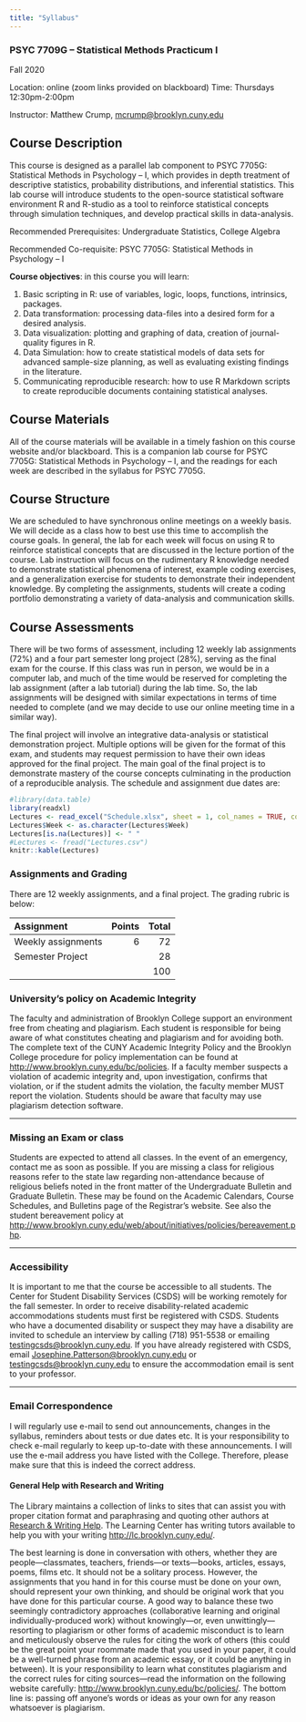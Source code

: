 ```yaml
---
title: "Syllabus"
---
```


### PSYC 7709G – Statistical Methods Practicum I

Fall 2020

Location: online (zoom links provided on blackboard)
Time: Thursdays 12:30pm-2:00pm

Instructor:  Matthew Crump, [mcrump@brooklyn.cuny.edu](mcrump@brooklyn.cuny.edu)

## Course Description

This course is designed as a parallel lab component to PSYC 7705G: Statistical Methods in Psychology – I, which provides in depth treatment of descriptive statistics, probability distributions, and inferential statistics. This lab course will introduce students to the open-source statistical software environment R and R-studio as a tool to reinforce statistical concepts through simulation techniques, and develop practical skills in data-analysis.

Recommended Prerequisites: Undergraduate Statistics, College Algebra

Recommended Co-requisite: PSYC 7705G: Statistical Methods in Psychology – I

**Course objectives**: in this course you will learn:

1.	Basic scripting in R: use of variables, logic, loops, functions, intrinsics, packages.
2.	Data transformation: processing data-files into a desired form for a desired analysis.
3.	Data visualization: plotting and graphing of data, creation of journal-quality figures in R.
4.	Data Simulation: how to create statistical models of data sets for advanced sample-size planning, as well as evaluating existing findings in the literature.
5.	Communicating reproducible research: how to use R Markdown scripts to create reproducible documents containing statistical analyses.

## Course Materials

All of the course materials will be available in a timely fashion on this course website and/or blackboard. This is a companion lab course for PSYC 7705G: Statistical Methods in Psychology – I, and the readings for each week are described in the syllabus for PSYC 7705G.

## Course Structure

We are scheduled to have synchronous online meetings on a weekly basis. We will decide as a class how to best use this time to accomplish the course goals. In general, the lab for each week will focus on using R to reinforce statistical concepts that are discussed in the lecture portion of the course. Lab instruction will focus on the rudimentary R knowledge needed to demonstrate statistical phenomena of interest, example coding exercises, and a generalization exercise for students to demonstrate their independent knowledge. By completing the assignments, students will create a coding portfolio demonstrating a variety of data-analysis and communication skills.

## Course Assessments

There will be two forms of assessment, including 12 weekly lab assignments (72%) and a four part semester long project (28%), serving as the final exam for the course. If this class was run in person, we would be in a computer lab, and much of the time would be reserved for completing the lab assignment (after a lab tutorial) during the lab time. So, the lab assignments will be designed with similar expectations in terms of time needed to complete (and we may decide to use our online meeting time in a similar way).

The final project will involve an integrative data-analysis or statistical demonstration project. Multiple options will be given for the format of this exam, and students may request permission to have their own ideas approved for the final project. The main goal of the final project is to demonstrate mastery of the course concepts culminating in the production of a reproducible analysis. The schedule and assignment due dates are:


```r
#library(data.table)
library(readxl)
Lectures <- read_excel("Schedule.xlsx", sheet = 1, col_names = TRUE, col_types = NULL, na = "", skip = 0)
Lectures$Week <- as.character(Lectures$Week)
Lectures[is.na(Lectures)] <- " "
#Lectures <- fread("Lectures.csv")
knitr::kable(Lectures)

```

### Assignments and Grading

There are 12 weekly assignments, and a final project. The grading rubric is below:

| Assignment |  Points| Total|
|:----------|--------:|-------:|
| Weekly assignments | 6 | 72|
| Semester Project |  | 28|
|||100|

### University’s policy on Academic Integrity

The faculty and administration of Brooklyn College support an environment free from cheating and plagiarism. Each student is responsible for being aware of what constitutes cheating and plagiarism and for avoiding both. The complete text of the CUNY Academic Integrity Policy and the Brooklyn College procedure for policy implementation can be found at <http://www.brooklyn.cuny.edu/bc/policies>. If a faculty member suspects a violation of academic integrity and, upon investigation, confirms that violation, or if the student admits the violation, the faculty member MUST report the violation. Students should be aware that faculty may use plagiarism detection software.

---

### Missing an Exam or class

Students are expected to attend all classes. In the event of an emergency, contact me as soon as possible. If you are missing a class for religious reasons refer to the state law regarding non-attendance because of religious beliefs noted in the front matter of the Undergraduate Bulletin and Graduate Bulletin. These may be found on the Academic Calendars, Course Schedules, and Bulletins page of the Registrar’s website. See also the student bereavement policy at <http://www.brooklyn.cuny.edu/web/about/initiatives/policies/bereavement.php>.


---

### Accessibility

It is important to me that the course be accessible to all students. The Center for Student Disability Services (CSDS) will be working remotely for the fall semester. In order to receive disability-related academic accommodations students must first be registered with CSDS. Students who have a documented disability or suspect they may have a disability are invited to schedule an interview by calling (718) 951-5538 or emailing <testingcsds@brooklyn.cuny.edu>. If you have already registered with CSDS, email <Josephine.Patterson@brooklyn.cuny.edu> or <testingcsds@brooklyn.cuny.edu> to ensure the accommodation email is sent to your professor.

---

### Email Correspondence

I will regularly use e-mail to send out announcements, changes in the syllabus, reminders about tests or due dates etc. It is your responsibility to check e-mail regularly to keep up-to-date with these announcements. I will use the e-mail address you have listed with the College. Therefore, please make sure that this is indeed the correct address.

#### General Help with Research and Writing

The Library maintains a collection of links to sites that can assist you with proper citation format and paraphrasing and quoting other authors at [Research & Writing Help](https://library.brooklyn.cuny.edu/resources/?service=research-help).  The Learning Center has writing tutors available to help you with your writing [http://lc.brooklyn.cuny.edu/](http://lc.brooklyn.cuny.edu/).

The best learning is done in conversation with others, whether they are people—classmates, teachers, friends—or texts—books, articles, essays, poems, films etc. It should not be a solitary process. However, the assignments that you hand in for this course must be done on your own, should represent your own thinking, and should be original work that you have done for this particular course. A good way to balance these two seemingly contradictory approaches (collaborative learning and original individually-produced work) without knowingly—or, even unwittingly—resorting to plagiarism or other forms of academic misconduct is to learn and meticulously observe the rules for citing the work of others (this could be the great point your roommate made that you used in your paper, it could be a well-turned phrase from an academic essay, or it could be anything in between). It is your responsibility to learn what constitutes plagiarism and the correct rules for citing sources—read the information on the following website carefully: [http://www.brooklyn.cuny.edu/bc/policies/](http://www.brooklyn.cuny.edu/bc/policies/). The bottom line is: passing off anyone’s words or ideas as your own for any reason whatsoever is plagiarism.


